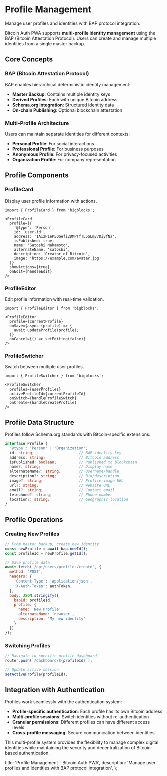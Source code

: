 # Profile Management

Manage user profiles and identities with BAP protocol integration.

Bitcoin Auth PWA supports **multi-profile identity management** using the BAP (Bitcoin Attestation Protocol). 
Users can create and manage multiple identities from a single master backup.

## Core Concepts

### BAP (Bitcoin Attestation Protocol)
BAP enables hierarchical deterministic identity management:

- **Master Backup**: Contains multiple identity keys
- **Derived Profiles**: Each with unique Bitcoin address
- **Schema.org Integration**: Structured identity data
- **On-chain Publishing**: Optional blockchain attestation

### Multi-Profile Architecture
Users can maintain separate identities for different contexts:

- **Personal Profile**: For social interactions
- **Professional Profile**: For business purposes
- **Anonymous Profile**: For privacy-focused activities
- **Organization Profile**: For company representation

## Profile Components

### ProfileCard
Display user profile information with actions.

```tsx title="ProfileCard.tsx"
import { ProfileCard } from 'bigblocks';

<ProfileCard
  profile={{
    '@type': 'Person',
    id: 'user-id',
    address: '1A1zP1eP5QGefi2DMPTfTL5SLmv7DivfNa',
    isPublished: true,
    name: 'Satoshi Nakamoto',
    alternateName: 'satoshi',
    description: 'Creator of Bitcoin',
    image: 'https://example.com/avatar.jpg'
  }}
  showActions={true}
  onEdit={handleEdit}
/>
```

### ProfileEditor
Edit profile information with real-time validation.

```tsx title="ProfileEditor.tsx"
import { ProfileEditor } from 'bigblocks';

<ProfileEditor
  profile={currentProfile}
  onSave={async (profile) => {
    await updateProfile(profile);
  }}
  onCancel={() => setEditing(false)}
/>
```

### ProfileSwitcher
Switch between multiple user profiles.

```tsx title="ProfileSwitcher.tsx"
import { ProfileSwitcher } from 'bigblocks';

<ProfileSwitcher
  profiles={userProfiles}
  activeProfileId={currentProfileId}
  onSwitch={handleProfileSwitch}
  onCreate={handleCreateProfile}
/>
```

## Profile Data Structure
Profiles follow Schema.org standards with Bitcoin-specific extensions:

```typescript title="profile.types.ts"
interface Profile {
  '@type': 'Person' | 'Organization';
  id: string;                    // BAP identity key
  address: string;               // Bitcoin address
  isPublished: boolean;          // Published to blockchain
  name?: string;                 // Display name
  alternateName?: string;        // Username/handle
  description?: string;          // Bio/description
  image?: string;                // Profile image URL
  url?: string;                  // Website URL
  email?: string;                // Contact email
  telephone?: string;            // Phone number
  location?: string;             // Geographic location
}
```

## Profile Operations

### Creating New Profiles

```javascript title="create-profile.js"
// From master backup, create new identity
const newProfile = await bap.newId();
const profileId = newProfile.getId();

// Save profile data
await fetch('/api/users/profiles/create', {
  method: 'POST',
  headers: {
    'Content-Type': 'application/json',
    'X-Auth-Token': authToken,
  },
  body: JSON.stringify({
    bapId: profileId,
    profile: {
      name: 'New Profile',
      alternateName: 'newuser',
      description: 'My new identity'
    }
  })
});
```

### Switching Profiles

```javascript title="switch-profile.js"
// Navigate to specific profile dashboard
router.push(`/dashboard/${profileId}`);

// Update active session
setActiveProfile(profileId);
```

## Integration with Authentication
Profiles work seamlessly with the authentication system:

- **Profile-specific authentication**: Each profile has its own Bitcoin address
- **Multi-profile sessions**: Switch identities without re-authentication
- **Granular permissions**: Different profiles can have different access levels
- **Cross-profile messaging**: Secure communication between identities

This multi-profile system provides the flexibility to manage complex digital identities while 
maintaining the security and decentralization of Bitcoin-based authentication.

  title: 'Profile Management - Bitcoin Auth PWA',
  description: 'Manage user profiles and identities with BAP protocol integration',
};
